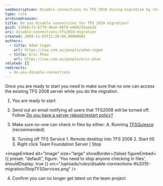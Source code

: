 ```yaml
---
seoDescription: Disable connections to TFS 2010 during migration by stopping file check-ins and confirming no latest updates are possible.
type: rule
archivedreason:
title: Do you disable connections for TFS 2010 migration?
guid: 320b6c73-b779-4bae-80f9-eb84235aeb1b
uri: disable-connections-tfs2010-migration
created: 2009-11-03T21:28:04.0000000Z
authors:
  - title: Adam Cogan
    url: https://ssw.com.au/people/adam-cogan
  - title: Eric Phan
    url: https://ssw.com.au/people/eric-phan
related: []
redirects:
  - do-you-disable-connections
---
```


Once you are ready to start you need to make sure that no one can access the existing TFS 2008 server while you do the migration.
1. You are ready to start
2. Send out an email notifying all users that TFS2008 will be turned off.
   Follow [Do you have a server reboot/restart policy?](/planned-outage-process)
3. Make sure no-one can check in files by either:
   A. Running [TFSQuiesce](https://social.msdn.microsoft.com/Forums/vstudio/en-US/1ec7dc4a-ba2b-4d06-86a3-0924cbe3e919/tfsservicecontrol-quiesce-requirement-for-backups?forum=tfsadmin) (recommended)

   B. Turning off TFS Service 1. Remote desktop into TFS 2008 2. Start IIS 3. Right click Team Foundation Server | Stop


<imageEmbed
  alt="Image"
  size="large"
  showBorder={false}
  figureEmbed={{
    preset: "default",
    figure: 'You need to stop anyone checking in files',
    shouldDisplay: true
  }}
  src="/uploads/rules/disable-connections-tfs2010-migration/StopTFSServices.png"
/>

4. Confirm you can no longer get latest on the team project